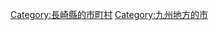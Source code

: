 {{DEFAULTSORT:Tsushima-shi}}
[[Category:長崎縣的市町村|Category:長崎縣的市町村]]
[[Category:九州地方的市|Category:九州地方的市]]